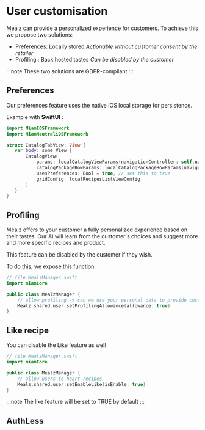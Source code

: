 
# User customisation

Mealz can provide a personalized experience for customers. 
To achieve this we propose two solutions:

- Preferences: Locally stored _Actionable without customer consent by the retailer_
- Profiling : Back hosted tastes _Can be disabled by the customer_

:::note
These two solutions are GDPR-compliant
:::

## Preferences

Our preferences feature uses the native IOS local storage for persistence.

Example with **SwiftUI** :

 ```swift
import MiamIOSFramework
import MiamNeutraliOSFramework

struct CatalogTabView: View {
    var body: some View {
        CatalogView(
            params: localCatalogViewParams(navigationController: self.navigationController),
            catalogPackageRowParams: localCatalogPackageRowParams(navigationController: self.navigationController),
            usesPreferences: Bool = true, // set this to true
            gridConfig: localRecipesListViewConfig
        )
    }
}
```

## Profiling

Mealz offers to your customer a fully personalized experience based on their tastes.
Our AI will learn from the customer's choices and suggest more and more specific recipes and
product.

This feature can be disabled by the customer if they wish.

To do this, we expose this function:

```swift 
// file MealzManager.swift
import miamCore

public class MealzManager {
    // allow profiling -> can we use your personal data to provide custom recipes?
    Mealz.shared.user.setProfilingAllowance(allowance: true)
}
```

## Like recipe

You can disable the Like feature as well

```swift 
// file MealzManager.swift
import miamCore

public class MealzManager {
    // allow users to heart recipes
    Mealz.shared.user.setEnableLike(isEnable: true)
}
```

:::note
The like feature will be set to TRUE by default
:::

## AuthLess

<SharedAuthLess platform="ios"/>
